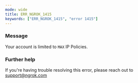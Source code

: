 ```yaml
---
mode: wide
title: ERR_NGROK_1415
keywords: ["ERR_NGROK_1415", "error 1415"]
---
```



### Message

Your account is limited to `MAX` IP Policies.

<ErrorDetails />

### Further help

If you're having trouble resolving this error, please reach out to [support@ngrok.com](mailto:support@ngrok.com?subject=Help%20with%20ERR_NGROK_1415)
